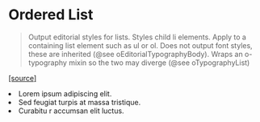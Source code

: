 
<Meta title="Typography/Ordered List" component={OrderedList} />

# Ordered List

> Output editorial styles for lists. Styles child li elements. Apply to a containing list element such as ul or ol. Does not output font styles, these are inherited (@see oEditorialTypographyBody).
> Wraps an o-typography mixin so the two may diverge (@see oTypographyList)

[[source]](https://registry.origami.ft.com/components/o-editorial-typography@2.3.2/sassdoc?brand=core#mixin-oeditorialtypographylist)

<Canvas>
  <Story name="Lorem Text">
    <OrderedList>
      <li>Lorem ipsum&#xA0;adipiscing elit.</li>
      <li>Sed feugiat turpis at massa tristique.</li>
      <li>Curabitu r accumsan elit luctus.</li>
    </OrderedList>
  </Story>
</Canvas>
